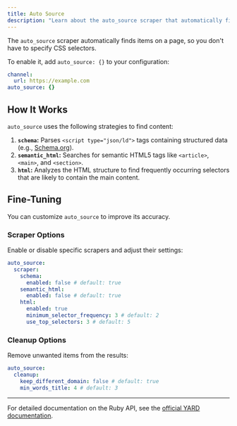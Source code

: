 ```yaml
---
title: Auto Source
description: "Learn about the auto_source scraper that automatically finds items on a page. No CSS selectors needed - html2rss intelligently detects content."
---
```


The `auto_source` scraper automatically finds items on a page, so you don't have to specify CSS selectors.

To enable it, add `auto_source: {}` to your configuration:

```yaml
channel:
  url: https://example.com
auto_source: {}
```

## How It Works

`auto_source` uses the following strategies to find content:

1.  **`schema`:** Parses `<script type="json/ld">` tags containing structured data (e.g., [Schema.org](https://schema.org/)).
2.  **`semantic_html`:** Searches for semantic HTML5 tags like `<article>`, `<main>`, and `<section>`.
3.  **`html`:** Analyzes the HTML structure to find frequently occurring selectors that are likely to contain the main content.

## Fine-Tuning

You can customize `auto_source` to improve its accuracy.

### Scraper Options

Enable or disable specific scrapers and adjust their settings:

```yaml
auto_source:
  scraper:
    schema:
      enabled: false # default: true
    semantic_html:
      enabled: false # default: true
    html:
      enabled: true
      minimum_selector_frequency: 3 # default: 2
      use_top_selectors: 3 # default: 5
```

### Cleanup Options

Remove unwanted items from the results:

```yaml
auto_source:
  cleanup:
    keep_different_domain: false # default: true
    min_words_title: 4 # default: 3
```

---

For detailed documentation on the Ruby API, see the [official YARD documentation](https://www.rubydoc.info/gems/html2rss).
